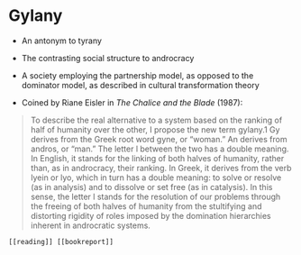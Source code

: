 # Gylany

- An antonym to tyrany
- The contrasting social structure to androcracy
- A society employing the partnership model, as opposed to the dominator model, as described in cultural transformation theory

- Coined by Riane Eisler in *The Chalice and the Blade* (1987):

> To describe the real alternative to a system based on the ranking of half of humanity over the other, I propose the new term gylany.1 Gy derives from the Greek root word gyne, or “woman.” An derives from andros, or “man.” The letter l between the two has a double meaning. In English, it stands for the linking of both halves of humanity, rather than, as in androcracy, their ranking. In Greek, it derives from the verb lyein or lyo, which in turn has a double meaning: to solve or resolve (as in analysis) and to dissolve or set free (as in catalysis). In this sense, the letter l stands for the resolution of our problems through the freeing of both halves of humanity from the stultifying and distorting rigidity of roles imposed by the domination hierarchies inherent in androcratic systems.

`[[reading]] [[bookreport]]`
